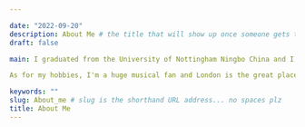 ```yaml
---

date: "2022-09-20"
description: About Me # the title that will show up once someone gets to this page
draft: false

main: I graduated from the University of Nottingham Ningbo China and I majored in Finance, Accounting and Management. I took Introduction to Data Science as my elective and had an overall understanding of programming languages. This experience further inspired me to apply for MAM in LBS.

As for my hobbies, I'm a huge musical fan and London is the great place to see musical shows, so I'm really looking forward to my life in London!

keywords: ""
slug: About_me # slug is the shorthand URL address... no spaces plz
title: About Me
---
```

